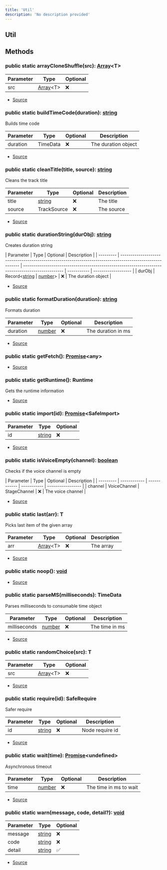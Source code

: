 ```yaml
---
title: 'Util'
description: 'No description provided'
---
```


## Util

## Methods

### public static arrayCloneShuffle(src): [Array](https://developer.mozilla.org/en-US/docs/Web/JavaScript/Reference/Global_Objects/Array)\<T>

| Parameter | Type                                                                                                | Optional |
| --------- | --------------------------------------------------------------------------------------------------- | -------- |
| src       | [Array](https://developer.mozilla.org/en-US/docs/Web/JavaScript/Reference/Global_Objects/Array)\<T> | ❌       |

- [Source](https://github.com/androz2091/discord-player/blob/ce04b3f4c6671029ce4d4aa9090e56ac7e7f5666/packages/discord-player/src/utils/Util.ts#L224)

### public static buildTimeCode(duration): [string](https://developer.mozilla.org/en-US/docs/Web/JavaScript/Reference/Global_Objects/String)

Builds time code

| Parameter | Type     | Optional | Description         |
| --------- | -------- | -------- | ------------------- |
| duration  | TimeData | ❌       | The duration object |

- [Source](https://github.com/androz2091/discord-player/blob/ce04b3f4c6671029ce4d4aa9090e56ac7e7f5666/packages/discord-player/src/utils/Util.ts#L85)

### public static cleanTitle(title, source): [string](https://developer.mozilla.org/en-US/docs/Web/JavaScript/Reference/Global_Objects/String)

Cleans the track title

| Parameter | Type                                                                                              | Optional | Description |
| --------- | ------------------------------------------------------------------------------------------------- | -------- | ----------- |
| title     | [string](https://developer.mozilla.org/en-US/docs/Web/JavaScript/Reference/Global_Objects/String) | ❌       | The title   |
| source    | TrackSource                                                                                       | ❌       | The source  |

- [Source](https://github.com/androz2091/discord-player/blob/ce04b3f4c6671029ce4d4aa9090e56ac7e7f5666/packages/discord-player/src/utils/Util.ts#L132)

### public static durationString(durObj): [string](https://developer.mozilla.org/en-US/docs/Web/JavaScript/Reference/Global_Objects/String)

Creates duration string

| Parameter | Type                                                                                                      | Optional                                                                                           | Description |
| --------- | --------------------------------------------------------------------------------------------------------- | -------------------------------------------------------------------------------------------------- | ----------- | ------------------- |
| durObj    | Record\<[string](https://developer.mozilla.org/en-US/docs/Web/JavaScript/Reference/Global_Objects/String) | [number](https://developer.mozilla.org/en-US/docs/Web/JavaScript/Reference/Global_Objects/Number)> | ❌          | The duration object |

- [Source](https://github.com/androz2091/discord-player/blob/ce04b3f4c6671029ce4d4aa9090e56ac7e7f5666/packages/discord-player/src/utils/Util.ts#L57)

### public static formatDuration(duration): [string](https://developer.mozilla.org/en-US/docs/Web/JavaScript/Reference/Global_Objects/String)

Formats duration

| Parameter | Type                                                                                              | Optional | Description        |
| --------- | ------------------------------------------------------------------------------------------------- | -------- | ------------------ |
| duration  | [number](https://developer.mozilla.org/en-US/docs/Web/JavaScript/Reference/Global_Objects/Number) | ❌       | The duration in ms |

- [Source](https://github.com/androz2091/discord-player/blob/ce04b3f4c6671029ce4d4aa9090e56ac7e7f5666/packages/discord-player/src/utils/Util.ts#L102)

### public static getFetch(): [Promise](https://developer.mozilla.org/en-US/docs/Web/JavaScript/Reference/Global_Objects/Promise)\<any>

- [Source](https://github.com/androz2091/discord-player/blob/ce04b3f4c6671029ce4d4aa9090e56ac7e7f5666/packages/discord-player/src/utils/Util.ts#L196)

### public static getRuntime(): Runtime

Gets the runtime information

- [Source](https://github.com/androz2091/discord-player/blob/ce04b3f4c6671029ce4d4aa9090e56ac7e7f5666/packages/discord-player/src/utils/Util.ts#L38)

### public static import(id): [Promise](https://developer.mozilla.org/en-US/docs/Web/JavaScript/Reference/Global_Objects/Promise)\<SafeImport>

| Parameter | Type                                                                                              | Optional |
| --------- | ------------------------------------------------------------------------------------------------- | -------- |
| id        | [string](https://developer.mozilla.org/en-US/docs/Web/JavaScript/Reference/Global_Objects/String) | ❌       |

- [Source](https://github.com/androz2091/discord-player/blob/ce04b3f4c6671029ce4d4aa9090e56ac7e7f5666/packages/discord-player/src/utils/Util.ts#L176)

### public static isVoiceEmpty(channel): [boolean](https://developer.mozilla.org/en-US/docs/Web/JavaScript/Reference/Global_Objects/Boolean)

Checks if the voice channel is empty

| Parameter | Type         | Optional     | Description |
| --------- | ------------ | ------------ | ----------- | ----------------- |
| channel   | VoiceChannel | StageChannel | ❌          | The voice channel |

- [Source](https://github.com/androz2091/discord-player/blob/ce04b3f4c6671029ce4d4aa9090e56ac7e7f5666/packages/discord-player/src/utils/Util.ts#L122)

### public static last(arr): T

Picks last item of the given array

| Parameter | Type                                                                                                | Optional | Description |
| --------- | --------------------------------------------------------------------------------------------------- | -------- | ----------- |
| arr       | [Array](https://developer.mozilla.org/en-US/docs/Web/JavaScript/Reference/Global_Objects/Array)\<T> | ❌       | The array   |

- [Source](https://github.com/androz2091/discord-player/blob/ce04b3f4c6671029ce4d4aa9090e56ac7e7f5666/packages/discord-player/src/utils/Util.ts#L112)

### public static noop(): [void](https://developer.mozilla.org/en-US/docs/Web/JavaScript/Reference/Global_Objects/undefined)

- [Source](https://github.com/androz2091/discord-player/blob/ce04b3f4c6671029ce4d4aa9090e56ac7e7f5666/packages/discord-player/src/utils/Util.ts#L194)

### public static parseMS(milliseconds): TimeData

Parses milliseconds to consumable time object

| Parameter    | Type                                                                                              | Optional | Description    |
| ------------ | ------------------------------------------------------------------------------------------------- | -------- | -------------- |
| milliseconds | [number](https://developer.mozilla.org/en-US/docs/Web/JavaScript/Reference/Global_Objects/Number) | ❌       | The time in ms |

- [Source](https://github.com/androz2091/discord-player/blob/ce04b3f4c6671029ce4d4aa9090e56ac7e7f5666/packages/discord-player/src/utils/Util.ts#L68)

### public static randomChoice(src): T

| Parameter | Type                                                                                                | Optional |
| --------- | --------------------------------------------------------------------------------------------------- | -------- |
| src       | [Array](https://developer.mozilla.org/en-US/docs/Web/JavaScript/Reference/Global_Objects/Array)\<T> | ❌       |

- [Source](https://github.com/androz2091/discord-player/blob/ce04b3f4c6671029ce4d4aa9090e56ac7e7f5666/packages/discord-player/src/utils/Util.ts#L220)

### public static require(id): SafeRequire

Safer require

| Parameter | Type                                                                                              | Optional | Description     |
| --------- | ------------------------------------------------------------------------------------------------- | -------- | --------------- |
| id        | [string](https://developer.mozilla.org/en-US/docs/Web/JavaScript/Reference/Global_Objects/String) | ❌       | Node require id |

- [Source](https://github.com/androz2091/discord-player/blob/ce04b3f4c6671029ce4d4aa9090e56ac7e7f5666/packages/discord-player/src/utils/Util.ts#L168)

### public static wait(time): [Promise](https://developer.mozilla.org/en-US/docs/Web/JavaScript/Reference/Global_Objects/Promise)\<undefined>

Asynchronous timeout

| Parameter | Type                                                                                              | Optional | Description            |
| --------- | ------------------------------------------------------------------------------------------------- | -------- | ---------------------- |
| time      | [number](https://developer.mozilla.org/en-US/docs/Web/JavaScript/Reference/Global_Objects/Number) | ❌       | The time in ms to wait |

- [Source](https://github.com/androz2091/discord-player/blob/ce04b3f4c6671029ce4d4aa9090e56ac7e7f5666/packages/discord-player/src/utils/Util.ts#L190)

### public static warn(message, code, detail?): [void](https://developer.mozilla.org/en-US/docs/Web/JavaScript/Reference/Global_Objects/undefined)

| Parameter | Type                                                                                              | Optional |
| --------- | ------------------------------------------------------------------------------------------------- | -------- |
| message   | [string](https://developer.mozilla.org/en-US/docs/Web/JavaScript/Reference/Global_Objects/String) | ❌       |
| code      | [string](https://developer.mozilla.org/en-US/docs/Web/JavaScript/Reference/Global_Objects/String) | ❌       |
| detail    | [string](https://developer.mozilla.org/en-US/docs/Web/JavaScript/Reference/Global_Objects/String) | ✅       |

- [Source](https://github.com/androz2091/discord-player/blob/ce04b3f4c6671029ce4d4aa9090e56ac7e7f5666/packages/discord-player/src/utils/Util.ts#L213)
